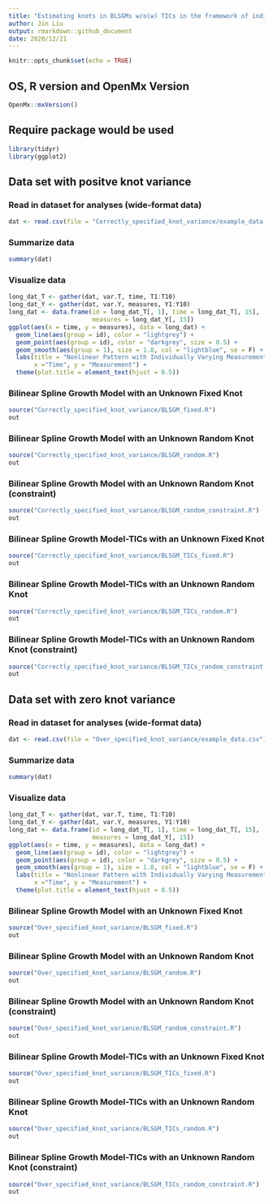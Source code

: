 ```yaml
---
title: "Estimating knots in BLSGMs w/o(w) TICs in the framework of individual measurement occasions"
author: Jin Liu
output: rmarkdown::github_document
date: 2020/12/21
---
```


```r
knitr::opts_chunk$set(echo = TRUE)
```

## OS, R version and OpenMx Version
```r
OpenMx::mxVersion()
```

## Require package would be used
```r
library(tidyr)
library(ggplot2)
```

## Data set with positve knot variance
### Read in dataset for analyses (wide-format data)
```r
dat <- read.csv(file = "Correctly_specified_knot_variance/example_data.csv")
```

### Summarize data
```r
summary(dat)
```

### Visualize data
```r
long_dat_T <- gather(dat, var.T, time, T1:T10)
long_dat_Y <- gather(dat, var.Y, measures, Y1:Y10)
long_dat <- data.frame(id = long_dat_T[, 1], time = long_dat_T[, 15],
                       measures = long_dat_Y[, 15])
ggplot(aes(x = time, y = measures), data = long_dat) +
  geom_line(aes(group = id), color = "lightgrey") +
  geom_point(aes(group = id), color = "darkgrey", size = 0.5) +
  geom_smooth(aes(group = 1), size = 1.8, col = "lightblue", se = F) + 
  labs(title = "Nonlinear Pattern with Individually Varying Measurement Time",
       x ="Time", y = "Measurement") + 
  theme(plot.title = element_text(hjust = 0.5))
```

### Bilinear Spline Growth Model with an Unknown Fixed Knot
```r
source("Correctly_specified_knot_variance/BLSGM_fixed.R")
out
```

### Bilinear Spline Growth Model with an Unknown Random Knot 
```r
source("Correctly_specified_knot_variance/BLSGM_random.R")
out
```

### Bilinear Spline Growth Model with an Unknown Random Knot (constraint)
```r
source("Correctly_specified_knot_variance/BLSGM_random_constraint.R")
out
```

### Bilinear Spline Growth Model-TICs with an Unknown Fixed Knot
```r
source("Correctly_specified_knot_variance/BLSGM_TICs_fixed.R")
out
```

### Bilinear Spline Growth Model-TICs with an Unknown Random Knot
```r
source("Correctly_specified_knot_variance/BLSGM_TICs_random.R")
out
```

### Bilinear Spline Growth Model-TICs with an Unknown Random Knot (constraint)
```r
source("Correctly_specified_knot_variance/BLSGM_TICs_random_constraint.R")
out
```

## Data set with zero knot variance
### Read in dataset for analyses (wide-format data)
```r
dat <- read.csv(file = "Over_specified_knot_variance/example_data.csv")
```

### Summarize data
```r
summary(dat)
```

### Visualize data
```r
long_dat_T <- gather(dat, var.T, time, T1:T10)
long_dat_Y <- gather(dat, var.Y, measures, Y1:Y10)
long_dat <- data.frame(id = long_dat_T[, 1], time = long_dat_T[, 15],
                       measures = long_dat_Y[, 15])
ggplot(aes(x = time, y = measures), data = long_dat) +
  geom_line(aes(group = id), color = "lightgrey") +
  geom_point(aes(group = id), color = "darkgrey", size = 0.5) +
  geom_smooth(aes(group = 1), size = 1.8, col = "lightblue", se = F) + 
  labs(title = "Nonlinear Pattern with Individually Varying Measurement Time",
       x ="Time", y = "Measurement") + 
  theme(plot.title = element_text(hjust = 0.5))
```

### Bilinear Spline Growth Model with an Unknown Fixed Knot
```r
source("Over_specified_knot_variance/BLSGM_fixed.R")
out
```

### Bilinear Spline Growth Model with an Unknown Random Knot 
```r
source("Over_specified_knot_variance/BLSGM_random.R")
out
```

### Bilinear Spline Growth Model with an Unknown Random Knot (constraint)
```r
source("Over_specified_knot_variance/BLSGM_random_constraint.R")
out
```

### Bilinear Spline Growth Model-TICs with an Unknown Fixed Knot
```r
source("Over_specified_knot_variance/BLSGM_TICs_fixed.R")
out
```

### Bilinear Spline Growth Model-TICs with an Unknown Random Knot
```r
source("Over_specified_knot_variance/BLSGM_TICs_random.R")
out
```

### Bilinear Spline Growth Model-TICs with an Unknown Random Knot (constraint)
```r
source("Over_specified_knot_variance/BLSGM_TICs_random_constraint.R")
out
```
